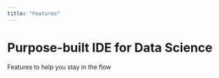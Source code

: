 ```yaml
---
title: "Features"
---
```


# Purpose-built IDE for Data Science 
Features to help you stay in the flow


